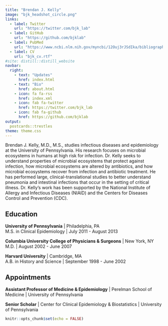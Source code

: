 ```yaml
---
title: "Brendan J. Kelly"
image: "bjk_headshot_circle.png"
links:
  - label: Twitter
    url: "https://twitter.com/bjk_lab"
  - label: GitHub
    url: "https://github.com/bjklab"
  - label: PubMed
    url: "https://www.ncbi.nlm.nih.gov/myncbi/12Ouj3rJSdIka/bibliography/public/"
  - label: CV
    url: "bjk_cv.rtf"
#site: distill::distill_website
navbar:
  right:
    - text: "Updates"
      href: index.html
    - text: "Bio"
      href: about.html
    - icon: fa fa-rss
      href: index.xml
    - icon: fab fa-twitter
      href: https://twitter.com/bjk_lab
    - icon: fab fa-github
      href: https://github.com/bjklab
output:
  postcards::trestles
theme: theme.css
---
```

 
Brendan J. Kelly, M.D., M.S., studies infectious diseases and epidemiology at the University of Pennsylvania. His research focuses on microbial ecosystems in humans at high risk for infection. Dr. Kelly seeks to understand properties of microbial ecosystems that protect against infection, how microbial ecosystems are altered by antibiotics, and how microbial ecosystems recover from infection and antibiotic treatment. He has performed large, clinical-translational studies to better understand pneumonia and intestinal infections that occur in the setting of critical illness. Dr. Kelly's work has been supported by the National Institute of Allergy and Infectious Diseases (NIAID) and the Centers for Diseases Control and Prevention (CDC).  
  
  
## Education  
  
**University of Pennsylvania** | Philadelphia, PA  
M.S. in Clinical Epidemiology | July 2011 - August 2013  
  
**Columbia University College of Physicians & Surgeons** | New York, NY  
M.D. | August 2002 - June 2007  
  
**Harvard University** | Cambridge, MA  
A.B. in History and Science | September 1998 - June 2002  
  
  
## Appointments
  
**Assistant Professor of Medicine & Epidemiology** | Perelman School of Medicine | University of Pennsylvania  
  
**Senior Scholar** | Center for Clinical Epidemiology & Biostatistics | University of Pennsylvania  
  



```r
knitr::opts_chunk$set(echo = FALSE)
```
